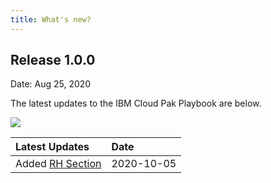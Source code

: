 ```yaml
---
title: What's new?
---
```



<PageDescription>


</PageDescription>

## Release 1.0.0

Date: Aug 25, 2020

The latest updates to the IBM Cloud Pak 
Playbook are below.

![](Newspaper.jpg)

| Latest Updates | Date &nbsp; &nbsp; |
| :-------------- | :----------- |
| Added [RH Section](/redhat/cp4i/) | 2020-10-05 |
